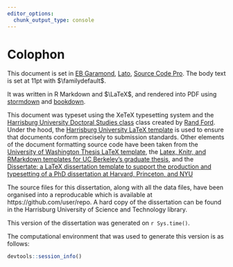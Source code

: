 ```yaml
---
editor_options: 
  chunk_output_type: console
---
```


# Colophon {-}

This document is set in [EB Garamond](https://tug.org/FontCatalogue/ebgaramond), [Lato](https://tug.org/FontCatalogue/lato), [Source Code Pro](https://tug.org/FontCatalogue/sourcecodepro).
The body text is set at 11pt with $\familydefault$. 

It was written in R Markdown and $\LaTeX$, and rendered into PDF using [stormdown](https://github.com/markanewman/stormdown) and [bookdown](https://github.com/rstudio/bookdown). 

This document was typeset using the XeTeX typesetting system and the [Harrisburg University Doctoral Studies class](https://harrisburgu.edu/andp-program-main/andp-core-req/) class created by [Rand Ford](https://harrisburgu.edu/andp-program-main/andp-fulltime-faculty/).
Under the hood, the [Harrisburg University LaTeX template](https://github.com/markanewman/stormdown) is used to ensure that documents conform precisely to submission standards.
Other elements of the document formatting source code have been taken from the [University of Washington Thesis LaTeX template](https://github.com/UWIT-IAM/UWThesis), the [Latex, Knitr, and RMarkdown templates for UC Berkeley's graduate thesis](https://github.com/stevenpollack/ucbthesis), and the [Dissertate: a LaTeX dissertation template to support the production and typesetting of a PhD dissertation at Harvard, Princeton, and NYU](https://github.com/suchow/Dissertate)

The source files for this dissertation, along with all the data files, have been organised into a reproducable which is available at https://github.com/user/repo.
A hard copy of the dissertation can be found in the Harrisburg University of Science and Technology library.

This version of the dissertation was generated on `r Sys.time()`.

The computational environment that was used to generate this version is as follows:

```r
devtools::session_info()
```
